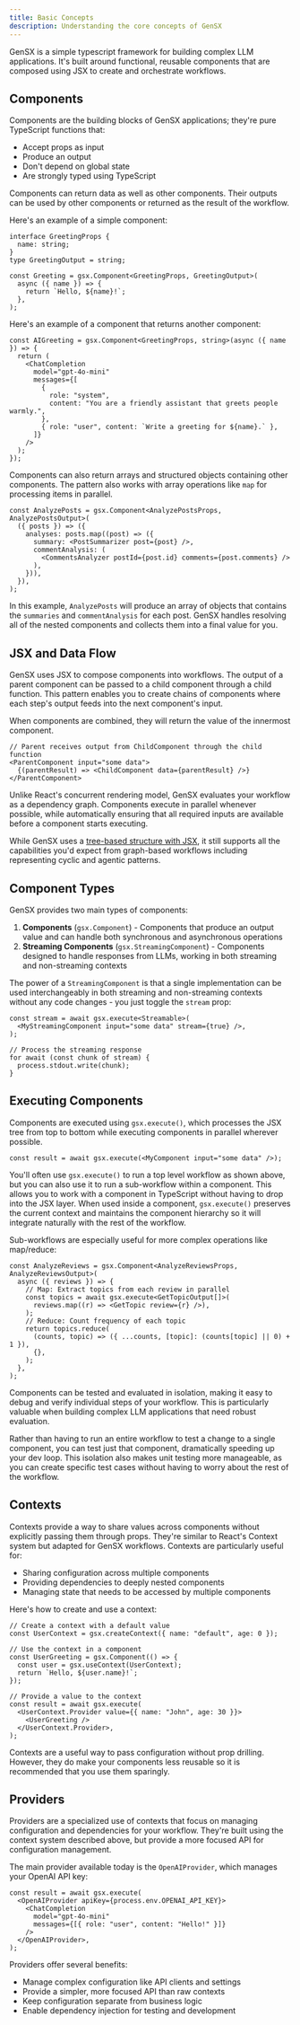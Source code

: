```yaml
---
title: Basic Concepts
description: Understanding the core concepts of GenSX
---
```


GenSX is a simple typescript framework for building complex LLM applications. It's built around functional, reusable components that are composed using JSX to create and orchestrate workflows.

## Components

Components are the building blocks of GenSX applications; they're pure TypeScript functions that:

- Accept props as input
- Produce an output
- Don't depend on global state
- Are strongly typed using TypeScript

Components can return data as well as other components. Their outputs can be used by other components or returned as the result of the workflow.

Here's an example of a simple component:

```tsx
interface GreetingProps {
  name: string;
}
type GreetingOutput = string;

const Greeting = gsx.Component<GreetingProps, GreetingOutput>(
  async ({ name }) => {
    return `Hello, ${name}!`;
  },
);
```

Here's an example of a component that returns another component:

```tsx
const AIGreeting = gsx.Component<GreetingProps, string>(async ({ name }) => {
  return (
    <ChatCompletion
      model="gpt-4o-mini"
      messages={[
        {
          role: "system",
          content: "You are a friendly assistant that greets people warmly.",
        },
        { role: "user", content: `Write a greeting for ${name}.` },
      ]}
    />
  );
});
```

Components can also return arrays and structured objects containing other components. The pattern also works with array operations like `map` for processing items in parallel.

```tsx
const AnalyzePosts = gsx.Component<AnalyzePostsProps, AnalyzePostsOutput>(
  ({ posts }) => ({
    analyses: posts.map((post) => ({
      summary: <PostSummarizer post={post} />,
      commentAnalysis: (
        <CommentsAnalyzer postId={post.id} comments={post.comments} />
      ),
    })),
  }),
);
```

In this example, `AnalyzePosts` will produce an array of objects that contains the `summaries` and `commentAnalysis` for each post. GenSX handles resolving all of the nested components and collects them into a final value for you.

## JSX and Data Flow

GenSX uses JSX to compose components into workflows. The output of a parent component can be passed to a child component through a child function. This pattern enables you to create chains of components where each step's output feeds into the next component's input.

When components are combined, they will return the value of the innermost component.

```tsx
// Parent receives output from ChildComponent through the child function
<ParentComponent input="some data">
  {(parentResult) => <ChildComponent data={parentResult} />}
</ParentComponent>
```

Unlike React's concurrent rendering model, GenSX evaluates your workflow as a dependency graph. Components execute in parallel whenever possible, while automatically ensuring that all required inputs are available before a component starts executing.

While GenSX uses a [tree-based structure with JSX](https://gensx.dev/why-jsx/#graphs-dags-and-trees), it still supports all the capabilities you'd expect from graph-based workflows including representing cyclic and agentic patterns.

## Component Types

GenSX provides two main types of components:

1. **Components** (`gsx.Component`) - Components that produce an output value and can handle both synchronous and asynchronous operations
2. **Streaming Components** (`gsx.StreamingComponent`) - Components designed to handle responses from LLMs, working in both streaming and non-streaming contexts

The power of a `StreamingComponent` is that a single implementation can be used interchangeably in both streaming and non-streaming contexts without any code changes - you just toggle the `stream` prop:

```tsx
const stream = await gsx.execute<Streamable>(
  <MyStreamingComponent input="some data" stream={true} />,
);

// Process the streaming response
for await (const chunk of stream) {
  process.stdout.write(chunk);
}
```

## Executing Components

Components are executed using `gsx.execute()`, which processes the JSX tree from top to bottom while executing components in parallel wherever possible.

```tsx
const result = await gsx.execute(<MyComponent input="some data" />);
```

You'll often use `gsx.execute()` to run a top level workflow as shown above, but you can also use it to run a sub-workflow within a component. This allows you to work with a component in TypeScript without having to drop into the JSX layer. When used inside a component, `gsx.execute()` preserves the current context and maintains the component hierarchy so it will integrate naturally with the rest of the workflow.

Sub-workflows are especially useful for more complex operations like map/reduce:

```tsx
const AnalyzeReviews = gsx.Component<AnalyzeReviewsProps, AnalyzeReviewsOutput>(
  async ({ reviews }) => {
    // Map: Extract topics from each review in parallel
    const topics = await gsx.execute<GetTopicOutput[]>(
      reviews.map((r) => <GetTopic review={r} />),
    );
    // Reduce: Count frequency of each topic
    return topics.reduce(
      (counts, topic) => ({ ...counts, [topic]: (counts[topic] || 0) + 1 }),
      {},
    );
  },
);
```

Components can be tested and evaluated in isolation, making it easy to debug and verify individual steps of your workflow. This is particularly valuable when building complex LLM applications that need robust evaluation.

Rather than having to run an entire workflow to test a change to a single component, you can test just that component, dramatically speeding up your dev loop. This isolation also makes unit testing more manageable, as you can create specific test cases without having to worry about the rest of the workflow.

## Contexts

Contexts provide a way to share values across components without explicitly passing them through props. They're similar to React's Context system but adapted for GenSX workflows. Contexts are particularly useful for:

- Sharing configuration across multiple components
- Providing dependencies to deeply nested components
- Managing state that needs to be accessed by multiple components

Here's how to create and use a context:

```tsx
// Create a context with a default value
const UserContext = gsx.createContext({ name: "default", age: 0 });

// Use the context in a component
const UserGreeting = gsx.Component(() => {
  const user = gsx.useContext(UserContext);
  return `Hello, ${user.name}!`;
});

// Provide a value to the context
const result = await gsx.execute(
  <UserContext.Provider value={{ name: "John", age: 30 }}>
    <UserGreeting />
  </UserContext.Provider>,
);
```

Contexts are a useful way to pass configuration without prop drilling. However, they do make your components less reusable so it is recommended that you use them sparingly.

## Providers

Providers are a specialized use of contexts that focus on managing configuration and dependencies for your workflow. They're built using the context system described above, but provide a more focused API for configuration management.

The main provider available today is the `OpenAIProvider`, which manages your OpenAI API key:

```tsx
const result = await gsx.execute(
  <OpenAIProvider apiKey={process.env.OPENAI_API_KEY}>
    <ChatCompletion
      model="gpt-4o-mini"
      messages={[{ role: "user", content: "Hello!" }]}
    />
  </OpenAIProvider>,
);
```

Providers offer several benefits:

- Manage complex configuration like API clients and settings
- Provide a simpler, more focused API than raw contexts
- Keep configuration separate from business logic
- Enable dependency injection for testing and development
